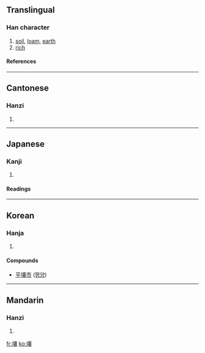 {{see|壌}}

==Translingual==
===Han character===
{{Han char|rn=32|rad=土|as=17|sn=20|four=4013<sub>2</sub>|canj=土卜口女 (GYRV)}}
# [[soil]], [[loam]], [[earth]]
# [[rich]]
====References====
{{Han ref|kx=0242.170|dkj=05608|dj=0482.130|hdz=10501.110|uh=58E4|ud=22756|bh=C45B|bd=50267}}
----
==Cantonese==
===Hanzi===
{{yue-hanzi|jyut=|y=yeung6}}
# {{defn|Cantonese}}
----
==Japanese==
===Kanji===
{{ja-kanji|grade=|rs=土17}}
# {{defn|Japanese}} 
====Readings====
{{ja-readings|on=[[じょう]] (jō)|kun=[[つち]] (tsuchi)}}
----
==Korean==
===Hanja===
{{ko-hanja|hangeul=[[양]]|rv=yang|mr=yang}}
# {{defn|Korean}}

====Compounds====
* [[平壤市]] ([[평양]])
----
==Mandarin==
===Hanzi===
{{cmn-hanzi|pin=[[rǎng]] ([[rang3]])|wg=jang<sup>3</sup>}}
# {{defn|Mandarin}}

[[fr:壤]]
[[ko:壤]]